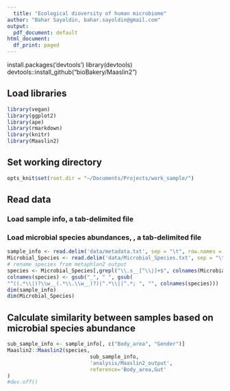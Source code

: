```yaml
---
  title: "Ecological dioversity of human microbiome"
author: "Bahar Sayoldin, bahar.sayoldin@gmail.com"
output:
  pdf_document: default
html_document:
  df_print: paged
---
```

install.packages('devtools')
library(devtools)
devtools::install_github("bioBakery/Maaslin2")

## Load libraries
```r
library(vegan)
library(ggplot2)
library(ape)
library(rmarkdown)
library(knitr)
library(Maaslin2)
```


## Set working directory
```r
opts_knit$set(root.dir = "~/Documents/Projects/work_sample/")
```

## Read data
### Load sample info, a tab-delimited file
### Load microbial species abundances, , a tab-delimited file

```r
sample_info <- read.delim('data/metadata.txt', sep = "\t", row.names = 1)
Microbial_Species <- read.delim('data/Microbial_Species.txt', sep = "\t", row.names = 1)
# rename species from metaphlan2 output
species <- Microbial_Species[,grepl("\\.s__[^\\|]+$", colnames(Microbial_Species))]
colnames(species) <- gsub("_", " ", gsub(
"^((.*\\|)?\\w__(.*\\.\\w__)?)|^.*\\||^.*; ", "", colnames(species)))
dim(sample_info)
dim(Microbial_Species)
```

## Calculate similarity between samples based on microbial species abundance
```r
sub_sample_info <- sample_info[, c("Body_area", "Gender")]
Maaslin2::Maaslin2(species, 
                           sub_sample_info, 
                           'analysis/Maaslin2_output',
                           reference='Body_area,Gut'
)
#dev.off()
```


